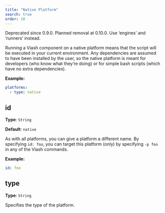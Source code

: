 ```yaml
---
title: "Native Platform"
search: true
order: 10
---
```


::: {.callout-warning}
Deprecated since 0.9.0. Planned removal at 0.10.0. Use 'engines' and 'runners' instead.
:::
Running a Viash component on a native platform means that the script will be executed in your current environment.
Any dependencies are assumed to have been installed by the user, so the native platform is meant for developers (who know what they're doing) or for simple bash scripts (which have no extra dependencies).


**Example:**

```yaml
platforms:
  - type: native

```

## id

**Type**: `String`

**Default**: `native`

As with all platforms, you can give a platform a different name. By specifying `id: foo`, you can target this platform (only) by specifying `-p foo` in any of the Viash commands.

**Example:**

```yaml
id: foo
```

## type

**Type**: `String`

Specifies the type of the platform.
